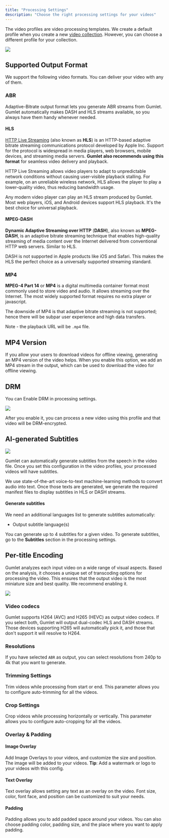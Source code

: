 ```yaml
---
title: "Processing Settings"
description: "Choose the right processing settings for your videos"
---
```


The video profiles are video processing templates. We create a default profile when you create a new [video collection](/docs/edit-collection). However, you can choose a different profile for your collection.

<Frame caption="Processing settings">
  <img src="/images/docs/371a4cec66a391815737925a0d919e167352ccc066aca887651425235bbd1b82-Screenshot_2024-08-22_at_3.01.56_PM.png" />
</Frame>

## Supported Output Format

We support the following video formats. You can deliver your video with any of them.

### ABR

Adaptive-Bitrate output format lets you generate ABR streams from Gumlet. Gumlet automatically makes DASH and HLS streams available, so you always have them handy whenever needed.

#### HLS

[HTTP Live Streaming](https://developer.apple.com/streaming/) (also known as **HLS**) is an HTTP-based adaptive bitrate streaming communications protocol developed by Apple Inc. Support for the protocol is widespread in media players, web browsers, mobile devices, and streaming media servers. **Gumlet also recommends using this format** for seamless video delivery and playback.

HTTP Live Streaming allows video players to adapt to unpredictable network conditions without causing user-visible playback stalling. For example, on an unreliable wireless network, HLS allows the player to play a lower-quality video, thus reducing bandwidth usage.

Any modern video player can play an HLS stream produced by Gumlet. Most web players, iOS, and Android devices support HLS playback. It's the best choice for universal playback.

#### MPEG-DASH

**Dynamic Adaptive Streaming over HTTP** (**DASH**), also known as **MPEG-DASH**, is an adaptive bitrate streaming technique that enables high-quality streaming of media content over the Internet delivered from conventional HTTP web servers. Similar to HLS.

DASH is not supported in Apple products like iOS and Safari. This makes the HLS the perfect choice as a universally supported streaming standard.

### MP4

**MPEG-4 Part 14** or **MP4** is a digital multimedia container format most commonly used to store video and audio. It allows streaming over the Internet. The most widely supported format requires no extra player or javascript.

The downside of MP4 is that adaptive bitrate streaming is not supported; hence there will be subpar user experience and high data transfers.

Note - the playback URL will be `.mp4` file.

## MP4 Version

If you allow your users to download videos for offline viewing, generating an MP4 version of the video helps. When you enable this option, we add an MP4 stream in the output, which can be used to download the video for offline viewing.

## DRM

You can Enable DRM in processing settings.

![](/images/docs/bb76632-Screenshot_2024-08-20_at_4.34.39_PM.png)

After you enable it, you can process a new video using this profile and that video will be DRM-encrypted.

## AI-generated Subtitles

![](/images/docs/108a663-Screenshot_2024-08-20_at_4.34.01_PM.png)

Gumlet can automatically generate subtitles from the speech in the video file. Once you set this configuration in the video profiles, your processed videos will have subtitles.

We use state-of-the-art voice-to-text machine-learning methods to convert audio into text. Once those texts are generated, we generate the required manifest files to display subtitles in HLS or DASH streams.

#### Generate subtitles

We need an additional languages list to generate subtitles automatically:

* Output subtitle language(s)

You can generate up to 4 subtitles for a given video. To generate subtitles, go to the **Subtitles** section in the processing settings.

<Info />

## Per-title Encoding

Gumlet analyzes each input video on a wide range of visual aspects. Based on the analysis, it chooses a unique set of transcoding options for processing the video. This ensures that the output video is the most miniature size and best quality. We recommend enabling it.

<Info />

![](/images/docs/5a09bf2f4fc9b11915019a547d3ee740b983ae2484a6c26b078851a2c08b12ab-Screenshot_2024-08-22_at_3.02.59_PM.png)

### Video codecs

Gumlet supports H264 (AVC) and H265 (HEVC) as output video codecs. If you select both, Gumlet will output dual-codec HLS and DASH streams. Those devices supporting H265 will automatically pick it, and those that don't support it will resolve to H264.

### Resolutions

If you have selected `ABR` as output, you can select resolutions from 240p to 4k that you want to generate.

### Trimming Settings

Trim videos while processing from start or end. This parameter allows you to configure auto-trimming for all the videos.

### Crop Settings

Crop videos while processing horizontally or vertically. This parameter allows you to configure auto-cropping for all the videos.

### Overlay & Padding

#### Image Overlay

Add Image Overlays to your videos, and customize the size and position. The image will be added to your videos. **Tip**: Add a watermark or logo to your videos with this config.

#### Text Overlay

Text overlay allows setting any text as an overlay on the video. Font size, color, font face, and position can be customized to suit your needs.

#### Padding

Padding allows you to add padded space around your videos. You can also choose padding color, padding size, and the place where you want to apply padding.
